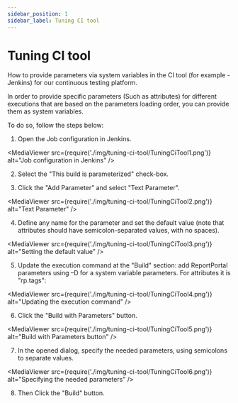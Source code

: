 ```yaml
---
sidebar_position: 1
sidebar_label: Tuning CI tool
---
```


# Tuning CI tool

How to provide parameters via system variables in the CI tool (for example - Jenkins) for our continuous testing platform.

In order to provide specific parameters (Such as attributes) for different
executions that are based on the parameters loading order, you can provide them as system
variables.

To do so, follow the steps below:

1. Open the Job configuration in Jenkins.  

<MediaViewer src={require('./img/tuning-ci-tool/TuningCiTool1.png')} alt="Job configuration in Jenkins" />

2. Select the "This build is parameterized" check-box.

3. Click the "Add Parameter" and select "Text Parameter".  

<MediaViewer src={require('./img/tuning-ci-tool/TuningCiTool2.png')} alt="Text Parameter" />

4. Define any name for the parameter and set the default value (note that attributes should have semicolon-separated values, with no spaces).

<MediaViewer src={require('./img/tuning-ci-tool/TuningCiTool3.png')} alt="Setting the default value" />

5. Update the execution command at the "Build" section: add ReportPortal parameters using –D for a system variable parameters. For attributes it is "rp.tags":

<MediaViewer src={require('./img/tuning-ci-tool/TuningCiTool4.png')} alt="Updating the execution command" />

6. Click the "Build with Parameters" button.

<MediaViewer src={require('./img/tuning-ci-tool/TuningCiTool5.png')} alt="Build with Parameters button" />

7. In the opened dialog, specify the needed parameters, using semicolons to separate values.  

<MediaViewer src={require('./img/tuning-ci-tool/TuningCiTool6.png')} alt="Specifying the needed parameters" />

8. Then Click the "Build" button.
